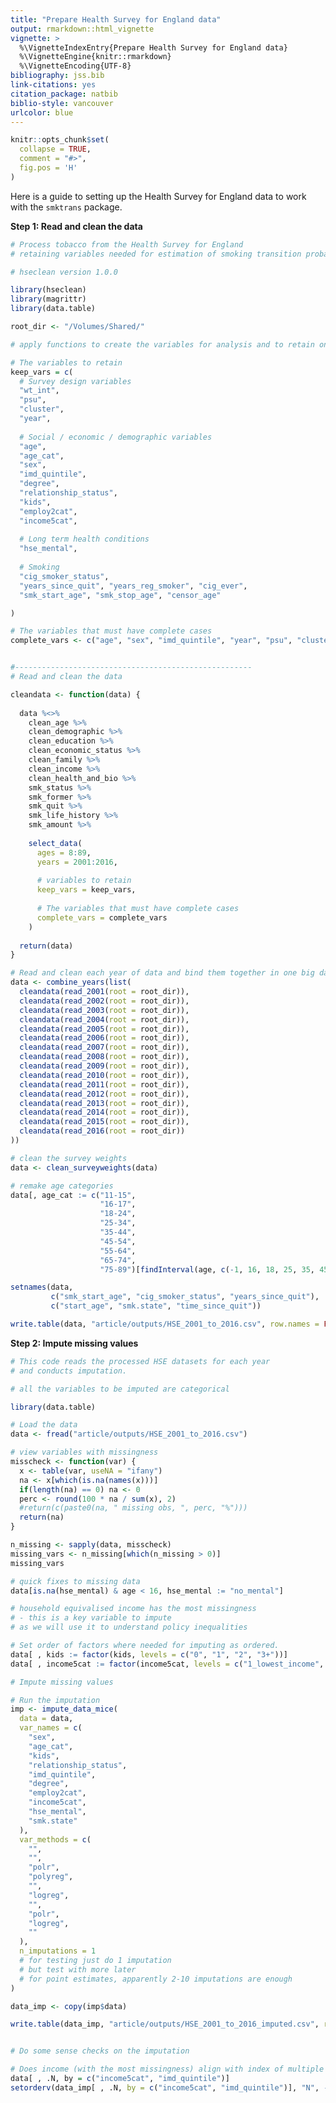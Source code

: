 ```yaml
---
title: "Prepare Health Survey for England data"
output: rmarkdown::html_vignette
vignette: >
  %\VignetteIndexEntry{Prepare Health Survey for England data}
  %\VignetteEngine{knitr::rmarkdown}
  %\VignetteEncoding{UTF-8}
bibliography: jss.bib
link-citations: yes
citation_package: natbib
biblio-style: vancouver
urlcolor: blue
---
```


```r
knitr::opts_chunk$set(
  collapse = TRUE,
  comment = "#>",
  fig.pos = 'H'
)
```


Here is a guide to setting up the Health Survey for England data to work with the `smktrans` package.    

**Step 1: Read and clean the data**   

```r

# Process tobacco from the Health Survey for England
# retaining variables needed for estimation of smoking transition probabilities

# hseclean version 1.0.0

library(hseclean)
library(magrittr)
library(data.table)

root_dir <- "/Volumes/Shared/"

# apply functions to create the variables for analysis and to retain only the required variables

# The variables to retain
keep_vars = c(
  # Survey design variables
  "wt_int",
  "psu",
  "cluster",
  "year",
  
  # Social / economic / demographic variables
  "age",
  "age_cat",
  "sex",
  "imd_quintile",
  "degree",
  "relationship_status",
  "kids",
  "employ2cat",
  "income5cat",
  
  # Long term health conditions
  "hse_mental",
  
  # Smoking
  "cig_smoker_status",
  "years_since_quit", "years_reg_smoker", "cig_ever",
  "smk_start_age", "smk_stop_age", "censor_age"

)

# The variables that must have complete cases
complete_vars <- c("age", "sex", "imd_quintile", "year", "psu", "cluster", "cig_smoker_status", "censor_age")


#-----------------------------------------------------
# Read and clean the data

cleandata <- function(data) {
  
  data %<>%
    clean_age %>%
    clean_demographic %>% 
    clean_education %>%
    clean_economic_status %>%
    clean_family %>%
    clean_income %>%
    clean_health_and_bio %>%
    smk_status %>%
    smk_former %>%
    smk_quit %>%
    smk_life_history %>%
    smk_amount %>%
    
    select_data(
      ages = 8:89,
      years = 2001:2016,
      
      # variables to retain
      keep_vars = keep_vars,
      
      # The variables that must have complete cases
      complete_vars = complete_vars
    )
  
  return(data)
}

# Read and clean each year of data and bind them together in one big dataset
data <- combine_years(list(
  cleandata(read_2001(root = root_dir)),
  cleandata(read_2002(root = root_dir)),
  cleandata(read_2003(root = root_dir)),
  cleandata(read_2004(root = root_dir)),
  cleandata(read_2005(root = root_dir)),
  cleandata(read_2006(root = root_dir)),
  cleandata(read_2007(root = root_dir)),
  cleandata(read_2008(root = root_dir)),
  cleandata(read_2009(root = root_dir)),
  cleandata(read_2010(root = root_dir)),
  cleandata(read_2011(root = root_dir)),
  cleandata(read_2012(root = root_dir)),
  cleandata(read_2013(root = root_dir)),
  cleandata(read_2014(root = root_dir)),
  cleandata(read_2015(root = root_dir)),
  cleandata(read_2016(root = root_dir))
))

# clean the survey weights
data <- clean_surveyweights(data)

# remake age categories
data[, age_cat := c("11-15",
                    "16-17",
                    "18-24",
                    "25-34",
                    "35-44",
                    "45-54",
                    "55-64",
                    "65-74",
                    "75-89")[findInterval(age, c(-1, 16, 18, 25, 35, 45, 55, 65, 75, 1000))]]

setnames(data,
         c("smk_start_age", "cig_smoker_status", "years_since_quit"),
         c("start_age", "smk.state", "time_since_quit"))

write.table(data, "article/outputs/HSE_2001_to_2016.csv", row.names = FALSE, sep = ",")

```

**Step 2: Impute missing values**   

```r


# This code reads the processed HSE datasets for each year
# and conducts imputation.

# all the variables to be imputed are categorical

library(data.table)

# Load the data
data <- fread("article/outputs/HSE_2001_to_2016.csv")

# view variables with missingness
misscheck <- function(var) {
  x <- table(var, useNA = "ifany")
  na <- x[which(is.na(names(x)))]
  if(length(na) == 0) na <- 0
  perc <- round(100 * na / sum(x), 2)
  #return(c(paste0(na, " missing obs, ", perc, "%")))
  return(na)
}

n_missing <- sapply(data, misscheck)
missing_vars <- n_missing[which(n_missing > 0)]
missing_vars

# quick fixes to missing data
data[is.na(hse_mental) & age < 16, hse_mental := "no_mental"]

# household equivalised income has the most missingness 
# - this is a key variable to impute
# as we will use it to understand policy inequalities

# Set order of factors where needed for imputing as ordered.
data[ , kids := factor(kids, levels = c("0", "1", "2", "3+"))]
data[ , income5cat := factor(income5cat, levels = c("1_lowest_income", "2", "3", "4", "5_highest_income"))]

# Impute missing values

# Run the imputation
imp <- impute_data_mice(
  data = data,
  var_names = c(
    "sex",
    "age_cat",
    "kids",
    "relationship_status",
    "imd_quintile",
    "degree",
    "employ2cat",
    "income5cat",
    "hse_mental",
    "smk.state"
  ),
  var_methods = c(
    "",
    "",
    "polr",
    "polyreg",
    "",
    "logreg",
    "",
    "polr",
    "logreg",
    ""
  ),
  n_imputations = 1 
  # for testing just do 1 imputation
  # but test with more later
  # for point estimates, apparently 2-10 imputations are enough
)

data_imp <- copy(imp$data)

write.table(data_imp, "article/outputs/HSE_2001_to_2016_imputed.csv", row.names = FALSE, sep = ",")


# Do some sense checks on the imputation

# Does income (with the most missingness) align with index of multiple deprivation
data[ , .N, by = c("income5cat", "imd_quintile")]
setorderv(data_imp[ , .N, by = c("income5cat", "imd_quintile")], "N", -1)[]

```
